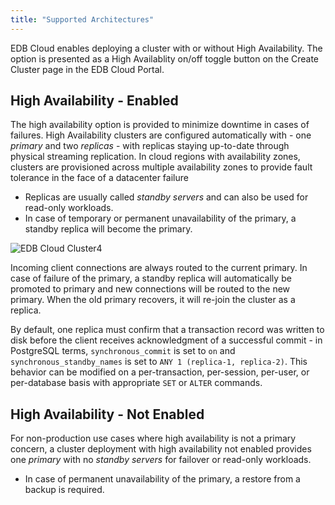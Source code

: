 ```yaml
---
title: "Supported Architectures"
---
```


EDB Cloud enables deploying a cluster with or without High Availability. The option is presented as a High Availablity on/off toggle button on the Create Cluster page in the EDB Cloud Portal.   

## High Availability - Enabled

The high availability option is provided to minimize downtime in cases of failures. High Availability clusters are configured automatically with - one _primary_ and two _replicas_ - with replicas staying up-to-date through physical streaming replication. In cloud regions with availability zones, clusters are provisioned across multiple availability zones to provide fault tolerance in the face of a datacenter failure


* Replicas are usually called _standby servers_ and can also be used for read-only workloads.
* In case of temporary or permanent unavailability of the primary, a standby replica will become the primary.

![*EDB Cloud Cluster4*](images/high-availibility.png )

Incoming client connections are always routed to the current primary. In case of failure of the primary, a standby replica will automatically be promoted to primary and new connections will be routed to the new primary. When the old primary recovers, it will re-join the cluster as a replica.

By default, one replica must confirm that a transaction record was written to disk before the client receives acknowledgment of a successful commit - in PostgreSQL terms, `synchronous_commit` is set to `on` and `synchronous_standby_names` is set to `ANY 1 (replica-1, replica-2)`. This behavior can be modified on a per-transaction, per-session, per-user, or per-database basis with appropriate `SET` or `ALTER` commands.

## High Availability - Not Enabled

For non-production use cases where high availability is not a primary concern, a cluster deployment with high availability not enabled provides one _primary_ with no _standby servers_ for failover or read-only workloads. 

* In case of permanent unavailability of the primary, a restore from a backup is required. 


